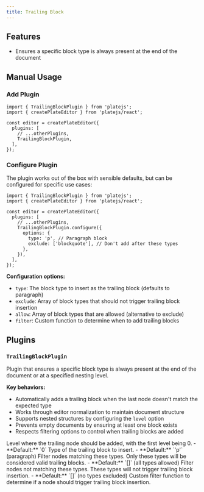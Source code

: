 ```yaml
---
title: Trailing Block
---
```


<ComponentPreview name="basic-blocks-demo" />

<PackageInfo>

## Features

- Ensures a specific block type is always present at the end of the document

</PackageInfo>

## Manual Usage

<Steps>

### Add Plugin

```tsx
import { TrailingBlockPlugin } from 'platejs';
import { createPlateEditor } from 'platejs/react';

const editor = createPlateEditor({
  plugins: [
    // ...otherPlugins,
    TrailingBlockPlugin,
  ],
});
```

### Configure Plugin

The plugin works out of the box with sensible defaults, but can be configured for specific use cases:

```tsx
import { TrailingBlockPlugin } from 'platejs';
import { createPlateEditor } from 'platejs/react';

const editor = createPlateEditor({
  plugins: [
    // ...otherPlugins,
    TrailingBlockPlugin.configure({
      options: {
        type: 'p', // Paragraph block
        exclude: ['blockquote'], // Don't add after these types
      },
    }),
  ],
});
```

**Configuration options:**
- `type`: The block type to insert as the trailing block (defaults to paragraph)
- `exclude`: Array of block types that should not trigger trailing block insertion
- `allow`: Array of block types that are allowed (alternative to exclude)
- `filter`: Custom function to determine when to add trailing blocks

</Steps>

## Plugins

### `TrailingBlockPlugin`

Plugin that ensures a specific block type is always present at the end of the document or at a specified nesting level.

**Key behaviors:**
- Automatically adds a trailing block when the last node doesn't match the expected type
- Works through editor normalization to maintain document structure
- Supports nested structures by configuring the `level` option
- Prevents empty documents by ensuring at least one block exists
- Respects filtering options to control when trailing blocks are added

<API name="TrailingBlockPlugin">
<APIOptions>
  <APIItem name="level" type="number" optional>
    Level where the trailing node should be added, with the first level being 0.
    - **Default:** `0`
  </APIItem>
  <APIItem name="type" type="string" optional>
    Type of the trailing block to insert.
    - **Default:** `'p'` (paragraph)
  </APIItem>
  <APIItem name="allow" type="string[]" optional>
    Filter nodes matching these types. Only these types will be considered valid trailing blocks.
    - **Default:** `[]` (all types allowed)
  </APIItem>
  <APIItem name="exclude" type="string[]" optional>
    Filter nodes not matching these types. These types will not trigger trailing block insertion.
    - **Default:** `[]` (no types excluded)
  </APIItem>
  <APIItem name="filter" type="(node: TNode) => boolean" optional>
    Custom filter function to determine if a node should trigger trailing block insertion.
  </APIItem>
</APIOptions>
</API>